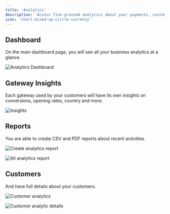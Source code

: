 ```yaml
---
title: 'Analytics'
description: 'Access fine-grained analytics about your payments, customers, gateways and everything else Sellix-related'
icon: 'chart-mixed-up-circle-currency'
---
```


## Dashboard

On the main dashboard page, you will see all your business analytics at a glance.

<img
  className="block"
  src="/images/analytics/dashboard.png"
  alt="Analytics Dashboard"
/>

## Gateway Insights

Each gateway used by your customers will have its own insights on conversions, opening rates, country and more.

<img
  className="block"
  src="/images/analytics/gateway-insights.png"
  alt="Insights"
/>

## Reports

You are able to create CSV and PDF reports about recent activities.

<img
  className="block"
  src="/images/analytics/new-report.png"
  alt="Create analytics report"
/>

<img
  className="block"
  src="/images/analytics/all-reports.png"
  alt="All analytics report"
/>

## Customers

And have full details about your customers.

<img
  className="block"
  src="/images/analytics/customers.png"
  alt="Customer analytics"
/>

<img
  className="block"
  src="/images/analytics/customer.png"
  alt="Customer analytic details"
/>